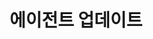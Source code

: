 ---
id: sever-agent-update
title: 에이전트 업데이트
description: 서버 에이전트 업데이트 방법에 대해 안내합니다.
tags: [ 서버, 업데이트, 관리하기 ]
---